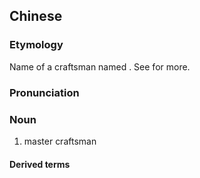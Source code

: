 ==Chinese==
{{zh-forms}}

===Etymology===
Name of a craftsman named {{zh-l|*石}}. See {{zh-l|阿斲仔}} for more.

===Pronunciation===
{{zh-pron
|m=jiàngshí
|cat=n
}}

===Noun===
{{zh-noun}}

# {{lb|zh|literary|figurative}} master craftsman

====Derived terms====
{{zh-der|匠石運斤|匠石斫鼻}}